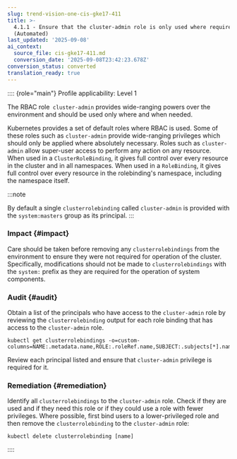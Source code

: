 ```yaml
---
slug: trend-vision-one-cis-gke17-411
title: >-
  4.1.1 - Ensure that the cluster-admin role is only used where required
  (Automated)
last_updated: '2025-09-08'
ai_context:
  source_file: cis-gke17-411.md
  conversion_date: '2025-09-08T23:42:23.678Z'
conversion_status: converted
translation_ready: true
---
```


:::: {role="main"}
Profile applicability: Level 1

The RBAC role` cluster-admin` provides wide-ranging powers over the environment and should be used only where and when needed.

Kubernetes provides a set of default roles where RBAC is used. Some of these roles such as `cluster-admin` provide wide-ranging privileges which should only be applied where absolutely necessary. Roles such as `cluster-admin` allow super-user access to perform any action on any resource. When used in a `ClusterRoleBinding`, it gives full control over every resource in the cluster and in all namespaces. When used in a `RoleBinding`, it gives full control over every resource in the rolebinding's namespace, including the namespace itself.

:::note

By default a single `clusterrolebinding` called `cluster-admin` is provided with the `system:masters` group as its principal.
:::

### Impact {#impact}

Care should be taken before removing any `clusterrolebindings` from the environment to ensure they were not required for operation of the cluster. Specifically, modifications should not be made to `clusterrolebindings` with the `system:` prefix as they are required for the operation of system components.

### Audit {#audit}

Obtain a list of the principals who have access to the `cluster-admin` role by reviewing the `clusterrolebinding` output for each role binding that has access to the `cluster-admin` role.

``` codeblock
kubectl get clusterrolebindings -o=custom-
columns=NAME:.metadata.name,ROLE:.roleRef.name,SUBJECT:.subjects[*].name
```

Review each principal listed and ensure that `cluster-admin` privilege is required for it.

### Remediation {#remediation}

Identify all `clusterrolebindings` to the `cluster-admin` role. Check if they are used and if they need this role or if they could use a role with fewer privileges. Where possible, first bind users to a lower-privileged role and then remove the `clusterrolebinding` to the `cluster-admin` role:

``` codeblock
kubectl delete clusterrolebinding [name]
```
::::
